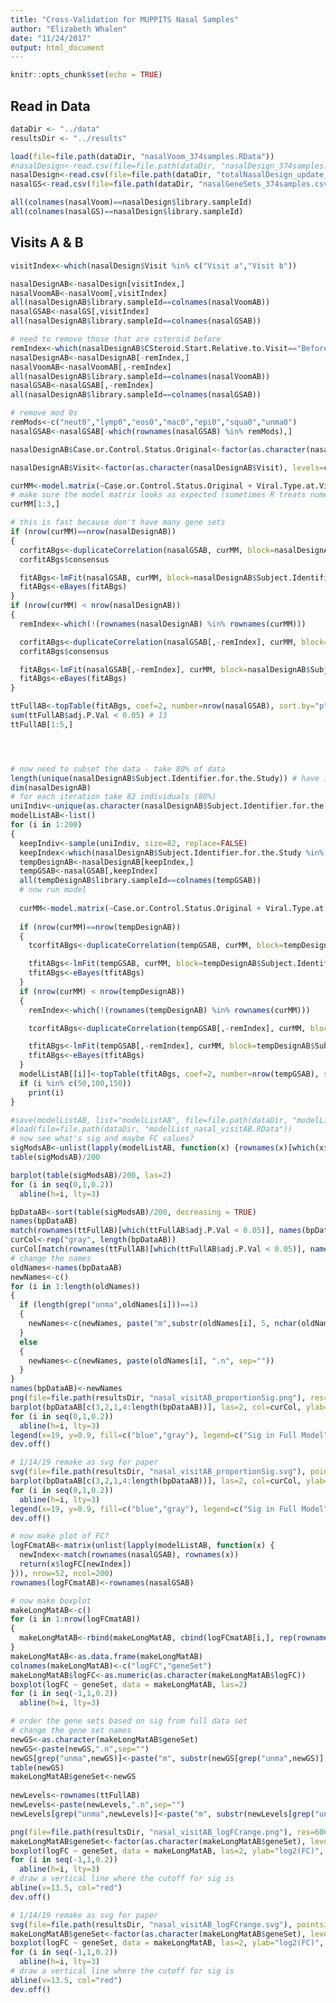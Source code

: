 ```yaml
---
title: "Cross-Validation for MUPPITS Nasal Samples"
author: "Elizabeth Whalen"
date: "11/24/2017"
output: html_document
---
```


```r
knitr::opts_chunk$set(echo = TRUE)
```

## Read in Data

```r

dataDir <- "../data"
resultsDir <- "../results"

load(file=file.path(dataDir, "nasalVoom_374samples.RData"))
#nasalDesign<-read.csv(file=file.path(dataDir, "nasalDesign_374samples.csv"))
nasalDesign<-read.csv(file=file.path(dataDir, "totalNasalDesign_update_clinical variable groups.csv"), skip=4)
nasalGS<-read.csv(file=file.path(dataDir, "nasalGeneSets_374samples.csv"), row.names=1)

all(colnames(nasalVoom)==nasalDesign$library.sampleId)
all(colnames(nasalGS)==nasalDesign$library.sampleId)

```

## Visits A & B

```r

visitIndex<-which(nasalDesign$Visit %in% c("Visit a","Visit b"))

nasalDesignAB<-nasalDesign[visitIndex,]
nasalVoomAB<-nasalVoom[,visitIndex]
all(nasalDesignAB$library.sampleId==colnames(nasalVoomAB))
nasalGSAB<-nasalGS[,visitIndex]
all(nasalDesignAB$library.sampleId==colnames(nasalGSAB))

# need to remove those that are csteroid before
remIndex<-which(nasalDesignAB$CSteroid.Start.Relative.to.Visit=="Before")
nasalDesignAB<-nasalDesignAB[-remIndex,]
nasalVoomAB<-nasalVoomAB[,-remIndex]
all(nasalDesignAB$library.sampleId==colnames(nasalVoomAB))
nasalGSAB<-nasalGSAB[,-remIndex]
all(nasalDesignAB$library.sampleId==colnames(nasalGSAB))

# remove mod 0s
remMods<-c("neut0","lymp0","eos0","mac0","epi0","squa0","unma0")
nasalGSAB<-nasalGSAB[-which(rownames(nasalGSAB) %in% remMods),]

nasalDesignAB$Case.or.Control.Status.Original<-factor(as.character(nasalDesignAB$Case.or.Control.Status.Original), levels=c("Control","Case"))

nasalDesignAB$Visit<-factor(as.character(nasalDesignAB$Visit), levels=c("Visit a", "Visit b"))

curMM<-model.matrix(~Case.or.Control.Status.Original + Viral.Type.at.Visit2 + Nasal.Lymphocyte.Count + Nasal.Eosinophil.Count + Nasal.Macrophage.Count + Nasal.Epithelial.Count + Nasal.Squamous.Count + libCounts + Visit, data=nasalDesignAB)
# make sure the model matrix looks as expected (sometimes R treats numeric as factors!)
curMM[1:3,]

# this is fast because don't have many gene sets
if (nrow(curMM)==nrow(nasalDesignAB))
{
  corfitABgs<-duplicateCorrelation(nasalGSAB, curMM, block=nasalDesignAB$Subject.Identifier.for.the.Study)
  corfitABgs$consensus

  fitABgs<-lmFit(nasalGSAB, curMM, block=nasalDesignAB$Subject.Identifier.for.the.Study, correlation=corfitABgs$consensus)
  fitABgs<-eBayes(fitABgs)
}
if (nrow(curMM) < nrow(nasalDesignAB))
{
  remIndex<-which(!(rownames(nasalDesignAB) %in% rownames(curMM)))

  corfitABgs<-duplicateCorrelation(nasalGSAB[,-remIndex], curMM, block=nasalDesignAB$Subject.Identifier.for.the.Study[-remIndex])
  corfitABgs$consensus

  fitABgs<-lmFit(nasalGSAB[,-remIndex], curMM, block=nasalDesignAB$Subject.Identifier.for.the.Study[-remIndex], correlation=corfitABgs$consensus)
  fitABgs<-eBayes(fitABgs)
}

ttFullAB<-topTable(fitABgs, coef=2, number=nrow(nasalGSAB), sort.by="p") # case vs. control
sum(ttFullAB$adj.P.Val < 0.05) # 13
ttFullAB[1:5,]




# now need to subset the data - take 80% of data
length(unique(nasalDesignAB$Subject.Identifier.for.the.Study)) # have 103 people out of 253 samples for visit A
dim(nasalDesignAB)
# for each iteration take 82 individuals (80%)
uniIndiv<-unique(as.character(nasalDesignAB$Subject.Identifier.for.the.Study))
modelListAB<-list()
for (i in 1:200)
{
  keepIndiv<-sample(uniIndiv, size=82, replace=FALSE)
  keepIndex<-which(nasalDesignAB$Subject.Identifier.for.the.Study %in% keepIndiv)
  tempDesignAB<-nasalDesignAB[keepIndex,]
  tempGSAB<-nasalGSAB[,keepIndex]
  all(tempDesignAB$library.sampleId==colnames(tempGSAB))
  # now run model
  
  curMM<-model.matrix(~Case.or.Control.Status.Original + Viral.Type.at.Visit2 + Nasal.Lymphocyte.Count + Nasal.Eosinophil.Count + Nasal.Macrophage.Count + Nasal.Epithelial.Count + Nasal.Squamous.Count + libCounts + Visit, data=tempDesignAB)
  
  if (nrow(curMM)==nrow(tempDesignAB))
  {
    tcorfitABgs<-duplicateCorrelation(tempGSAB, curMM, block=tempDesignAB$Subject.Identifier.for.the.Study)

    tfitABgs<-lmFit(tempGSAB, curMM, block=tempDesignAB$Subject.Identifier.for.the.Study, correlation=tcorfitABgs$consensus)
    tfitABgs<-eBayes(tfitABgs)
  }
  if (nrow(curMM) < nrow(tempDesignAB))
  {
    remIndex<-which(!(rownames(tempDesignAB) %in% rownames(curMM)))

    tcorfitABgs<-duplicateCorrelation(tempGSAB[,-remIndex], curMM, block=tempDesignAB$Subject.Identifier.for.the.Study[-remIndex])

    tfitABgs<-lmFit(tempGSAB[,-remIndex], curMM, block=tempDesignAB$Subject.Identifier.for.the.Study[-remIndex], correlation=tcorfitABgs$consensus)
    tfitABgs<-eBayes(tfitABgs)
  }
  modelListAB[[i]]<-topTable(tfitABgs, coef=2, number=nrow(tempGSAB), sort.by="p") # case vs. control
  if (i %in% c(50,100,150))
    print(i)
}

#save(modelListAB, list="modelListAB", file=file.path(dataDir, "modelList_nasal_visitAB.RData"))
#load(file=file.path(dataDir, "modelList_nasal_visitAB.RData"))
# now see what's sig and maybe FC values?
sigModsAB<-unlist(lapply(modelListAB, function(x) {rownames(x)[which(x$adj.P.Val < 0.05)]}))
table(sigModsAB)/200

barplot(table(sigModsAB)/200, las=2)
for (i in seq(0,1,0.2))
  abline(h=i, lty=3)

bpDataAB<-sort(table(sigModsAB)/200, decreasing = TRUE)
names(bpDataAB)
match(rownames(ttFullAB)[which(ttFullAB$adj.P.Val < 0.05)], names(bpDataAB))
curCol<-rep("gray", length(bpDataAB))
curCol[match(rownames(ttFullAB)[which(ttFullAB$adj.P.Val < 0.05)], names(bpDataAB))]<-"blue"
# change the names
oldNames<-names(bpDataAB)
newNames<-c()
for (i in 1:length(oldNames))
{
  if (length(grep("unma",oldNames[i]))==1)
  {
    newNames<-c(newNames, paste("m",substr(oldNames[i], 5, nchar(oldNames[i])), ".n", sep=""))
  }
  else
  {
    newNames<-c(newNames, paste(oldNames[i], ".n", sep=""))
  }
}
names(bpDataAB)<-newNames
png(file=file.path(resultsDir, "nasal_visitAB_proportionSig.png"), res=600, pointsize=10, units="in", width=6, height=4)
barplot(bpDataAB[c(3,2,1,4:length(bpDataAB))], las=2, col=curCol, ylab="Proportion of Bootstrap Where FDR < 0.05", main="Visits A & B")
for (i in seq(0,1,0.2))
  abline(h=i, lty=3)
legend(x=19, y=0.9, fill=c("blue","gray"), legend=c("Sig in Full Model","Not Sig in Full Model"), cex=0.9)
dev.off()

# 1/14/19 remake as svg for paper
svg(file=file.path(resultsDir, "nasal_visitAB_proportionSig.svg"), pointsize=10, width=6, height=4)
barplot(bpDataAB[c(3,2,1,4:length(bpDataAB))], las=2, col=curCol, ylab="Proportion of Bootstrap Where FDR < 0.05", main="Visits A & B")
for (i in seq(0,1,0.2))
  abline(h=i, lty=3)
legend(x=19, y=0.9, fill=c("blue","gray"), legend=c("Sig in Full Model","Not Sig in Full Model"), cex=0.9)
dev.off()

# now make plot of FC?
logFCmatAB<-matrix(unlist(lapply(modelListAB, function(x) {
  newIndex<-match(rownames(nasalGSAB), rownames(x))
  return(x$logFC[newIndex])
})), nrow=52, ncol=200)
rownames(logFCmatAB)<-rownames(nasalGSAB)

# now make boxplot
makeLongMatAB<-c()
for (i in 1:nrow(logFCmatAB))
{
  makeLongMatAB<-rbind(makeLongMatAB, cbind(logFCmatAB[i,], rep(rownames(logFCmatAB)[i], 200)))
}
makeLongMatAB<-as.data.frame(makeLongMatAB)
colnames(makeLongMatAB)<-c("logFC","geneSet")
makeLongMatAB$logFC<-as.numeric(as.character(makeLongMatAB$logFC))
boxplot(logFC ~ geneSet, data = makeLongMatAB, las=2)
for (i in seq(-1,1,0.2))
  abline(h=i, lty=3)

# order the gene sets based on sig from full data set
# change the gene set names
newGS<-as.character(makeLongMatAB$geneSet)
newGS<-paste(newGS,".n",sep="")
newGS[grep("unma",newGS)]<-paste("m", substr(newGS[grep("unma",newGS)],5,nchar(newGS[grep("unma",newGS)])), sep="")
table(newGS)
makeLongMatAB$geneSet<-newGS
  
newLevels<-rownames(ttFullAB)
newLevels<-paste(newLevels,".n",sep="")
newLevels[grep("unma",newLevels)]<-paste("m", substr(newLevels[grep("unma",newLevels)],5,nchar(newLevels[grep("unma",newLevels)])), sep="")

png(file=file.path(resultsDir, "nasal_visitAB_logFCrange.png"), res=600, pointsize=8, units="in", width=6, height=4)
makeLongMatAB$geneSet<-factor(as.character(makeLongMatAB$geneSet), levels=newLevels)
boxplot(logFC ~ geneSet, data = makeLongMatAB, las=2, ylab="log2(FC)", main="Visits A & B")
for (i in seq(-1,1,0.2))
  abline(h=i, lty=3)
# draw a vertical line where the cutoff for sig is
abline(v=13.5, col="red")
dev.off()

# 1/14/19 remake as svg for paper
svg(file=file.path(resultsDir, "nasal_visitAB_logFCrange.svg"), pointsize=8, width=6, height=4)
makeLongMatAB$geneSet<-factor(as.character(makeLongMatAB$geneSet), levels=newLevels)
boxplot(logFC ~ geneSet, data = makeLongMatAB, las=2, ylab="log2(FC)", main="Visits A & B")
for (i in seq(-1,1,0.2))
  abline(h=i, lty=3)
# draw a vertical line where the cutoff for sig is
abline(v=13.5, col="red")
dev.off()

```
